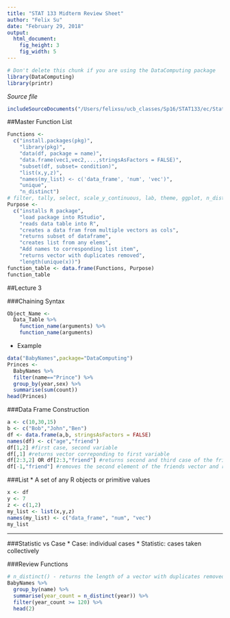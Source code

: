 ```yaml
---
title: "STAT 133 Midterm Review Sheet"
author: "Felix Su"
date: "February 29, 2018"
output: 
  html_document:
    fig_height: 3
    fig_width: 5
---
```

<!-- Don't edit in between this line and the one below -->
```r
# Don't delete this chunk if you are using the DataComputing package
library(DataComputing)
library(printr)
```
*Source file* 
```r
includeSourceDocuments("/Users/felixsu/ucb_classes/Sp16/STAT133/ec/Stat133-MidtermReview-Su.Rmd")
```
<!-- Don't edit the material above this line -->

##Master Function List
```r
Functions <- 
  c("install.packages(pkg)", 
    "library(pkg)",
    "data(df, package = name)",
    "data.frame(vec1,vec2,...,stringsAsFactors = FALSE)",
    "subset(df, subset= condition)",
    "list(x,y,z)",
    "names(my_list) <- c('data_frame', 'num', 'vec')",
    "unique",
    "n_distinct")
# filter, tally, select, scale_y_continuous, lab, theme, ggplot, n_distinct,unique, rep, %in%, unlist, strsplit, gather, spread, mutate, transform,
Purpose <- 
  c("installs R package",
    "load package into RStudio",
    "reads data table into R",
    "creates a data fram from multiple vectors as cols",
    "returns subset of dataframe",
    "creates list from any elems",
    "Add names to corresponding list item",
    "returns vector with duplicates removed",
    "length(unique(x))")
function_table <- data.frame(Functions, Purpose)
function_table
```

##Lecture 3

###Chaining Syntax
```r
Object_Name <- 
  Data_Table %>%
    function_name(arguments) %>%
    function_name(arguments) 
```
* Example
```r
data("BabyNames",package="DataComputing")
Princes <- 
  BabyNames %>%
  filter(name=="Prince") %>%
  group_by(year,sex) %>%
  summarise(sum(count))
head(Princes)
```

###Data Frame Construction
```r
a <- c(10,30,15)
b <- c("Bob","John","Ben")
df <- data.frame(a,b, stringsAsFactors = FALSE)
names(df) <- c("age","friend")
df[1,2] #first case, second variable
df[,1] #returns vector correponding to first variable
df[2:3,2] OR df[2:3,"friend"] #returns second and third case of the friend variable as a new array
df[-1,"friend"] #removes the second element of the friends vector and returns a new vector
```

###List
* A set of any R objects or primitive values
```r
x <- df
y <- 7
z <- c(1,2)
my_list <- list(x,y,z)
names(my_list) <- c("data_frame", "num", "vec")
my_list
```

-----------
###Statistic vs Case
* Case: individual cases
* Statistic: cases taken collectively

###Review Functions
```r
# n_distinct() - returns the length of a vector with duplicates removed
BabyNames %>% 
  group_by(name) %>%
  summarise(year_count = n_distinct(year)) %>%
  filter(year_count >= 120) %>% 
  head(2)
```